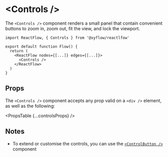 
# &lt;Controls />

The `<Controls />` component renders a small panel that contain convenient
buttons to zoom in, zoom out, fit the view, and lock the viewport.

```tsx
import ReactFlow, { Controls } from '@xyflow/reactlfow'

export default function Flow() {
  return (
    <ReactFlow nodes={[...]} edges={[...]}>
      <Controls />
    </ReactFlow>
  )
}
```

## Props

The `<Controls />` component accepts any prop valid on a `<div />` element, as
well as the following:

<PropsTable {...controlsProps} />

## Notes

- To extend or customise the controls, you can use the [`<ControlButton />`](./ControlButton)
  component
